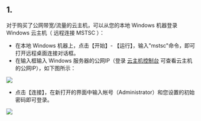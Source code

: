 ## 1. 

对于购买了公网带宽/流量的云主机，可以从您的本地 Windows 机器登录 Windows 云主机（ 远程连接 MSTSC ）：

- 在本地 Windows 机器上，点击【开始】- 【运行】，输入"mstsc"命令，即可打开远程桌面连接对话框。
- 在输入框输入 Windows 服务器的公网IP（登录 [云主机控制台](https://portal.qiniu.com/kylin/) 可查看云主机的公网IP），如下图所示：

![](https://dn-odum9helk.qbox.me/FvuJ9lQRIYvf9LCDDo8UseQmg-pI)

- 点击【连接】，在新打开的界面中输入帐号（Administrator）和您设置的初始密码即可登录。

![](https://dn-odum9helk.qbox.me/FsmUd35pBCaHKtlarmDfMzmNBCzB)